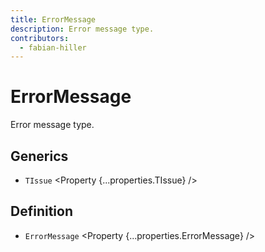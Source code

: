 ```yaml
---
title: ErrorMessage
description: Error message type.
contributors:
  - fabian-hiller
---
```



# ErrorMessage

Error message type.

## Generics

- `TIssue` <Property {...properties.TIssue} />

## Definition

- `ErrorMessage` <Property {...properties.ErrorMessage} />
